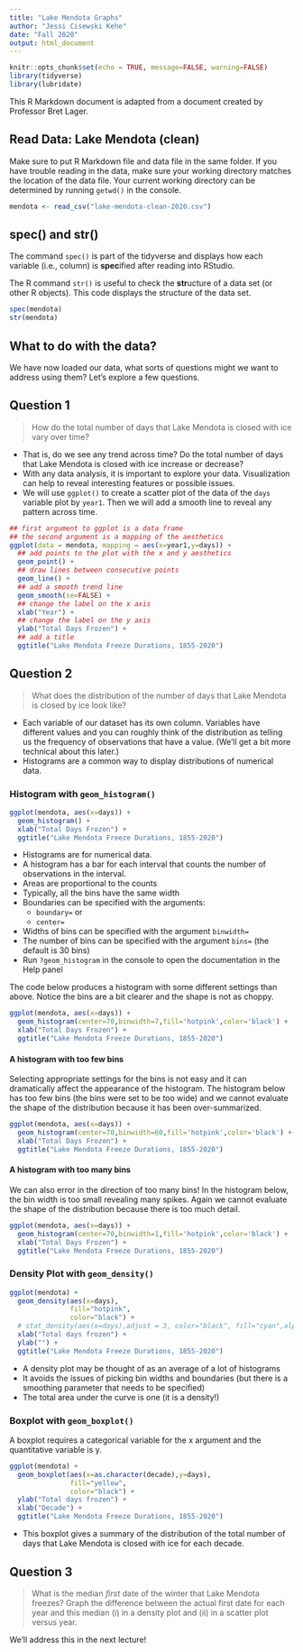 ```yaml
---
title: "Lake Mendota Graphs"
author: "Jessi Cisewski Kehe"
date: "Fall 2020"
output: html_document
---
```


```r
knitr::opts_chunk$set(echo = TRUE, message=FALSE, warning=FALSE)
library(tidyverse)
library(lubridate)
```
This R Markdown document is adapted from a document created by Professor Bret Lager.

## Read Data:  Lake Mendota (clean)

Make sure to put R Markdown file and data file in the same folder.  If you have trouble reading in the data, make sure your working directory matches the location of the data file.  Your current working directory can be determined by running `getwd()` in the console.

```r
mendota <- read_csv("lake-mendota-clean-2020.csv")
```

## spec() and str()

The command `spec()` is part of the tidyverse and displays how each variable (i.e., column) is **spec**ified after reading into RStudio.

The R command `str()` is useful to check the **str**ucture of a data set (or other R objects).
This code displays the structure of the data set.

```r
spec(mendota)
str(mendota)
```
## What to do with the data?

We have now loaded our data, what sorts of questions might we want to address using them?  Let's explore a few questions.

## Question 1

> How do the total number of days that Lake Mendota is closed with ice vary over time?
 
  - That is, do we see any trend across time?  Do the total number of days that Lake Mendota is closed with ice increase or decrease?
  - With any data analysis, it is important to explore your data.  Visualization can help to reveal interesting features or possible issues.
  - We will use `ggplot()` to create a scatter plot of the data of the `days` variable plot by `year1`.  Then we will add a smooth line to reveal any pattern across time.

```r
## first argument to ggplot is a data frame
## the second argument is a mapping of the aesthetics
ggplot(data = mendota, mapping = aes(x=year1,y=days)) +
  ## add points to the plot with the x and y aesthetics
  geom_point() +
  ## draw lines between consecutive points
  geom_line() +
  ## add a smooth trend line
  geom_smooth(se=FALSE) +
  ## change the label on the x axis
  xlab("Year") +
  ## change the label on the y axis
  ylab("Total Days Frozen") +
  ## add a title
  ggtitle("Lake Mendota Freeze Durations, 1855-2020")
```

## Question 2

> What does the distribution of the number of days that Lake Mendota is closed by ice look like?

  - Each variable of our dataset has its own column.  Variables have different values and you can roughly think of the distribution as telling us the frequency of observations that have a value. (We'll get a bit more technical about this later.)
  - Histograms are a common way to display distributions of numerical data.

### Histogram with `geom_histogram()`

```r
ggplot(mendota, aes(x=days)) +
  geom_histogram() +
  xlab("Total Days Frozen") +
  ggtitle("Lake Mendota Freeze Durations, 1855-2020")
```

- Histograms are for numerical data.
- A histogram has a bar for each interval that counts the number of observations in the interval.
- Areas are proportional to the counts
- Typically, all the bins have the same width
- Boundaries can be specified with the arguments:
    - `boundary=` or
    - `center=`
- Widths of bins can be specified with the argument `binwidth=`
- The number of bins can be specified with the argument `bins=` (the default is 30 bins)
- Run `?geom_histogram` in the console to open the documentation in the Help panel


The code below produces a histogram with some different settings than above. Notice the bins are a bit clearer and the shape is not as choppy.   
```r
ggplot(mendota, aes(x=days)) +
  geom_histogram(center=70,binwidth=7,fill='hotpink',color='black') +
  xlab("Total Days Frozen") +
  ggtitle("Lake Mendota Freeze Durations, 1855-2020")
```

#### A histogram with too few bins
Selecting appropriate settings for the bins is not easy and it can dramatically affect the appearance of the histogram.  The histogram below has too few bins (the bins were set to be too wide) and we cannot evaluate the shape of the distribution because it has been over-summarized.
```r
ggplot(mendota, aes(x=days)) +
  geom_histogram(center=70,binwidth=60,fill='hotpink',color='black') +
  xlab("Total Days Frozen") +
  ggtitle("Lake Mendota Freeze Durations, 1855-2020")
```

#### A histogram with too many bins

We can also error in the direction of too many bins!  In the histogram below, the bin width is too small revealing many spikes.  Again we cannot evaluate the shape of the distribution because there is too much detail.

```r
ggplot(mendota, aes(x=days)) +
  geom_histogram(center=70,binwidth=1,fill='hotpink',color='black') +
  xlab("Total Days Frozen") +
  ggtitle("Lake Mendota Freeze Durations, 1855-2020")
```

### Density Plot with `geom_density()`

```r
ggplot(mendota) +
  geom_density(aes(x=days),
               fill="hotpink",
               color="black") +
  # stat_density(aes(x=days),adjust = 3, color="black", fill="cyan",alpha=.2) +
  xlab("Total days frozen") +
  ylab("") +
  ggtitle("Lake Mendota Freeze Durations, 1855-2020")
```

- A density plot may be thought of as an average of a lot of histograms
- It avoids the issues of picking bin widths and boundaries (but there is a smoothing parameter that needs to be specified)
- The total area under the curve is one (it is a density!)

### Boxplot with `geom_boxplot()`

A boxplot requires a categorical variable for the x argument and the quantitative variable is y.

```r
ggplot(mendota) +
  geom_boxplot(aes(x=as.character(decade),y=days),
               fill="yellow",
               color="black") +
  ylab("Total days frozen") +
  xlab("Decade") +
  ggtitle("Lake Mendota Freeze Durations, 1855-2020")
```
   
   - This boxplot gives a summary of the distribution of the total number of days that Lake Mendota is closed with ice for each decade.


## Question 3

> What is the median *first* date of the winter that Lake Mendota freezes? Graph the difference between the actual first date for each year and this median (i) in a density plot and (ii) in a scatter plot versus year.

We'll address this in the next lecture!